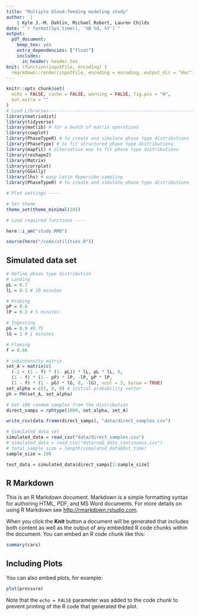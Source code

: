 ```yaml
---
title: "Multiple blood-feeding modeling study"
author:  |
    | Kyle J.-M. Dahlin, Michael Robert, Lauren Childs
date: "`r format(Sys.time(), '%B %d, %Y')`"
output:
  pdf_document:
    keep_tex: yes
    extra_dependencies: ["float"]
    includes:
      in_header: header.tex
knit: (function(inputFile, encoding) {
  rmarkdown::render(inputFile, encoding = encoding, output_dir = "doc") })
---
```


```r
knitr::opts_chunk$set(
  echo = FALSE, cache = FALSE, warning = FALSE, fig.pos = "H",
  out.extra = ""
)
# Load Libraries----------------------------------------------------------------
library(matrixdist)
library(tidyverse)
library(matlib) # for a bunch of matrix operations
library(cowplot)
library(PhaseTypeR) # to create and simulate phase type distributions
library(PhaseType) # to fit structured phase type distributions
library(mapfit) # alternative way to fit phase type distributions
library(reshape2)
library(Matrix)
library(corrplot)
library(GGally)
library(lhs) # easy Latin Hypercube sampling
library(PhaseTypeR) # to create and simulate phase type distributions

# Plot settings ----

# Set theme
theme_set(theme_minimal(10))

# Load required functions ----

here::i_am("study.RMD")

source(here("/code/utilities.R"))


```

## Simulated data set



```r

# Define phase type distribution
# Landing
pL = 0.7
lL = 0.1 # 10 minutes

# Probing
pP = 0.8
lP = 0.2 # 5 minutes

# Ingesting
pG = 0.9 #0.75
lG = 1 # 1 minutes

# Fleeing
f = 0.66

# subintensity matrix
set_A = matrix(c(
  (-1 + (1 - f) * (1- pL)) * lL, pL * lL, 0,
  (1 - f) * (1 - pP) * lP, -lP, pP * lP,
  (1 - f) * (1 - pG) * lG, 0, -lG), ncol = 3, byrow = TRUE) 
set_alpha = c(1, 0, 0) # initial probability vector
ph = PH(set_A, set_alpha)

# Get 100 random samples from the distribution
direct_samps = rphtype(1000, set_alpha, set_A)

write_csv(data.frame(direct_samps), "data/direct_samples.csv")

# Simulated data set
simulated_data = read_csv("data/direct_samples.csv") 
# simulated_data = read_csv("data/noQ_data_continuous.csv")
# total_sample_size = length(simulated_data$Out_time)
sample_size = 100

test_data = simulated_data$direct_samps[1:sample_size]

```

## R Markdown

This is an R Markdown document. Markdown is a simple formatting syntax for authoring HTML, PDF, and MS Word documents. For more details on using R Markdown see <http://rmarkdown.rstudio.com>.

When you click the **Knit** button a document will be generated that includes both content as well as the output of any embedded R code chunks within the document. You can embed an R code chunk like this:

```r
summary(cars)
```

## Including Plots

You can also embed plots, for example:

```r
plot(pressure)
```

Note that the `echo = FALSE` parameter was added to the code chunk to prevent printing of the R code that generated the plot.
